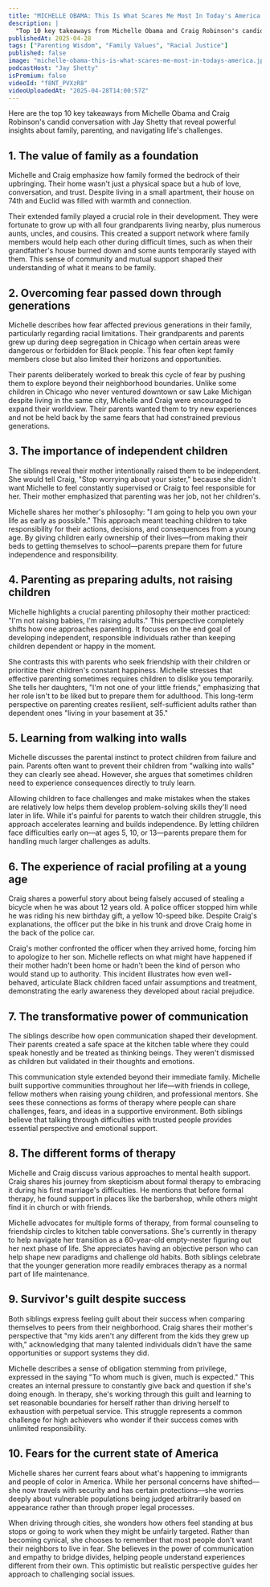 ```yaml
---
title: "MICHELLE OBAMA: This Is What Scares Me Most In Today's America!"
description: |
  "Top 10 key takeaways from Michelle Obama and Craig Robinson's candid conversation with Jay Shetty that reveal powerful insights about family, parenting, and navigating life's challenges."
publishedAt: 2025-04-28
tags: ["Parenting Wisdom", "Family Values", "Racial Justice"]
published: false
image: "michelle-obama-this-is-what-scares-me-most-in-todays-america.jpg"
podcastHost: "Jay Shetty"
isPremium: false
videoId: "f8NT_PVXzR8"
videoUploadedAt: "2025-04-28T14:00:57Z"
---
```



<PodcastSummaryPageLayout frontmatter={frontmatter}>

Here are the top 10 key takeaways from Michelle Obama and Craig Robinson's candid conversation with Jay Shetty that reveal powerful insights about family, parenting, and navigating life's challenges.

## 1. The value of family as a foundation

Michelle and Craig emphasize how family formed the bedrock of their upbringing. Their home wasn't just a physical space but a hub of love, conversation, and trust. Despite living in a small apartment, their house on 74th and Euclid was filled with warmth and connection.

Their extended family played a crucial role in their development. They were fortunate to grow up with all four grandparents living nearby, plus numerous aunts, uncles, and cousins. This created a support network where family members would help each other during difficult times, such as when their grandfather's house burned down and some aunts temporarily stayed with them. This sense of community and mutual support shaped their understanding of what it means to be family.

## 2. Overcoming fear passed down through generations

Michelle describes how fear affected previous generations in their family, particularly regarding racial limitations. Their grandparents and parents grew up during deep segregation in Chicago when certain areas were dangerous or forbidden for Black people. This fear often kept family members close but also limited their horizons and opportunities.

Their parents deliberately worked to break this cycle of fear by pushing them to explore beyond their neighborhood boundaries. Unlike some children in Chicago who never ventured downtown or saw Lake Michigan despite living in the same city, Michelle and Craig were encouraged to expand their worldview. Their parents wanted them to try new experiences and not be held back by the same fears that had constrained previous generations.

## 3. The importance of independent children

The siblings reveal their mother intentionally raised them to be independent. She would tell Craig, "Stop worrying about your sister," because she didn't want Michelle to feel constantly supervised or Craig to feel responsible for her. Their mother emphasized that parenting was her job, not her children's.

Michelle shares her mother's philosophy: "I am going to help you own your life as early as possible." This approach meant teaching children to take responsibility for their actions, decisions, and consequences from a young age. By giving children early ownership of their lives—from making their beds to getting themselves to school—parents prepare them for future independence and responsibility.

## 4. Parenting as preparing adults, not raising children

Michelle highlights a crucial parenting philosophy their mother practiced: "I'm not raising babies, I'm raising adults." This perspective completely shifts how one approaches parenting. It focuses on the end goal of developing independent, responsible individuals rather than keeping children dependent or happy in the moment.

She contrasts this with parents who seek friendship with their children or prioritize their children's constant happiness. Michelle stresses that effective parenting sometimes requires children to dislike you temporarily. She tells her daughters, "I'm not one of your little friends," emphasizing that her role isn't to be liked but to prepare them for adulthood. This long-term perspective on parenting creates resilient, self-sufficient adults rather than dependent ones "living in your basement at 35."

## 5. Learning from walking into walls

Michelle discusses the parental instinct to protect children from failure and pain. Parents often want to prevent their children from "walking into walls" they can clearly see ahead. However, she argues that sometimes children need to experience consequences directly to truly learn.

Allowing children to face challenges and make mistakes when the stakes are relatively low helps them develop problem-solving skills they'll need later in life. While it's painful for parents to watch their children struggle, this approach accelerates learning and builds independence. By letting children face difficulties early on—at ages 5, 10, or 13—parents prepare them for handling much larger challenges as adults.

## 6. The experience of racial profiling at a young age

Craig shares a powerful story about being falsely accused of stealing a bicycle when he was about 12 years old. A police officer stopped him while he was riding his new birthday gift, a yellow 10-speed bike. Despite Craig's explanations, the officer put the bike in his trunk and drove Craig home in the back of the police car.

Craig's mother confronted the officer when they arrived home, forcing him to apologize to her son. Michelle reflects on what might have happened if their mother hadn't been home or hadn't been the kind of person who would stand up to authority. This incident illustrates how even well-behaved, articulate Black children faced unfair assumptions and treatment, demonstrating the early awareness they developed about racial prejudice.

## 7. The transformative power of communication

The siblings describe how open communication shaped their development. Their parents created a safe space at the kitchen table where they could speak honestly and be treated as thinking beings. They weren't dismissed as children but validated in their thoughts and emotions.

This communication style extended beyond their immediate family. Michelle built supportive communities throughout her life—with friends in college, fellow mothers when raising young children, and professional mentors. She sees these connections as forms of therapy where people can share challenges, fears, and ideas in a supportive environment. Both siblings believe that talking through difficulties with trusted people provides essential perspective and emotional support.

## 8. The different forms of therapy

Michelle and Craig discuss various approaches to mental health support. Craig shares his journey from skepticism about formal therapy to embracing it during his first marriage's difficulties. He mentions that before formal therapy, he found support in places like the barbershop, while others might find it in church or with friends.

Michelle advocates for multiple forms of therapy, from formal counseling to friendship circles to kitchen table conversations. She's currently in therapy to help navigate her transition as a 60-year-old empty-nester figuring out her next phase of life. She appreciates having an objective person who can help shape new paradigms and challenge old habits. Both siblings celebrate that the younger generation more readily embraces therapy as a normal part of life maintenance.

## 9. Survivor's guilt despite success

Both siblings express feeling guilt about their success when comparing themselves to peers from their neighborhood. Craig shares their mother's perspective that "my kids aren't any different from the kids they grew up with," acknowledging that many talented individuals didn't have the same opportunities or support systems they did.

Michelle describes a sense of obligation stemming from privilege, expressed in the saying "To whom much is given, much is expected." This creates an internal pressure to constantly give back and question if she's doing enough. In therapy, she's working through this guilt and learning to set reasonable boundaries for herself rather than driving herself to exhaustion with perpetual service. This struggle represents a common challenge for high achievers who wonder if their success comes with unlimited responsibility.

## 10. Fears for the current state of America

Michelle shares her current fears about what's happening to immigrants and people of color in America. While her personal concerns have shifted—she now travels with security and has certain protections—she worries deeply about vulnerable populations being judged arbitrarily based on appearance rather than through proper legal processes.

When driving through cities, she wonders how others feel standing at bus stops or going to work when they might be unfairly targeted. Rather than becoming cynical, she chooses to remember that most people don't want their neighbors to live in fear. She believes in the power of communication and empathy to bridge divides, helping people understand experiences different from their own. This optimistic but realistic perspective guides her approach to challenging social issues.

</PodcastSummaryPageLayout>
